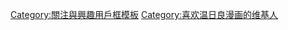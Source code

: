 {{Userbox-r
  |border-c = #000000
  |border-s = 1
  |id-c     = #FFCC00
  |id-s     = 10
  |id-fc    = #FFFF00
  |info-c   = #ffff00
  |info-s   = 10
  |info-fc  = #000000
  |id       = 温日良
  |info     = 這個用戶喜欢'''[[温日良|肥良]]'''的漫画作品。
}}
<noinclude>[[Category:關注與興趣用戶框模板]]</noinclude>
[[Category:喜欢温日良漫画的维基人]]